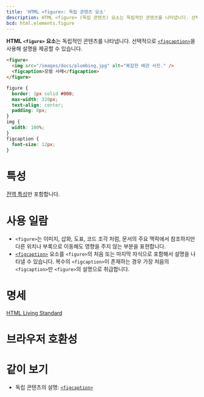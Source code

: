 ```yaml
---
title: 'HTML <figure>: 독립 콘텐츠 요소'
description: HTML <figure> (독립 콘텐츠) 요소는 독립적인 콘텐츠를 나타냅니다. 선택적으로 <figcaption>을 사용해 설명을 제공할 수 있습니다.
bcd: html.elements.figure
---
```


**HTML `<figure>` 요소**는 독립적인 콘텐츠를 나타냅니다. 선택적으로 [`<figcaption>`](./figcaption)을 사용해 설명을 제공할 수 있습니다.

<HTMLDemo height={260}>

```html
<figure>
  <img src="/images/docs/plumbing.jpg" alt="복잡한 배관 사진." />
  <figcaption>모범 사례</figcaption>
</figure>
```

```css
figure {
  border: 1px solid #000;
  max-width: 320px;
  text-align: center;
  padding: 8px;
}
img {
  width: 100%;
}
figcaption {
  font-size: 12px;
}
```

</HTMLDemo>

# 특성

[전역 특성](/docs/Web/HTML/Global_attributes)만 포함합니다.

# 사용 일람

- `<figure>`는 이미지, 삽화, 도표, 코드 조각 처럼, 문서의 주요 맥락에서 참조하지만 다른 위치나 부록으로 이동해도 영향을 주지 않는 부분을 표현합니다.
- [`<figcaption>`](./figcaption) 요소를 `<figure>`의 처음 또는 마지막 자식으로 포함해서 설명을 나타낼 수 있습니다. 복수의 `<figcaption>`이 존재하는 경우 가장 처음의 `<figcaption>`만 `<figure>`의 설명으로 취급합니다.

# 명세

[HTML Living Standard](https://html.spec.whatwg.org/multipage/semantics.html#the-figure-element)

# 브라우저 호환성

<BrowserCompat data={bcd} />

# 같이 보기

- 독립 콘텐츠의 설명: [`<figcaption>`](./figcaption)
